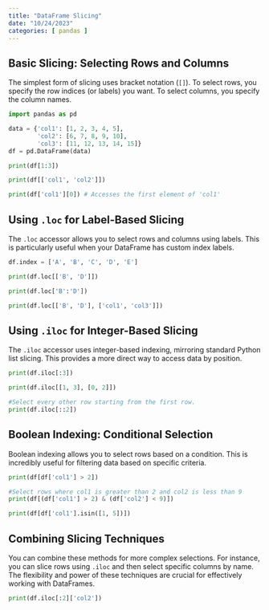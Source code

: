 ```yaml
---
title: "DataFrame Slicing"
date: "10/24/2023"
categories: [ pandas ]
---
```


## Basic Slicing: Selecting Rows and Columns

The simplest form of slicing uses bracket notation (`[]`).  To select rows, you specify the row indices (or labels) you want.  To select columns, you specify the column names.

```python
import pandas as pd

data = {'col1': [1, 2, 3, 4, 5], 
        'col2': [6, 7, 8, 9, 10], 
        'col3': [11, 12, 13, 14, 15]}
df = pd.DataFrame(data)

print(df[1:3])  

print(df[['col1', 'col2']])

print(df['col1'][0]) # Accesses the first element of 'col1'
```

## Using `.loc` for Label-Based Slicing

The `.loc` accessor allows you to select rows and columns using labels. This is particularly useful when your DataFrame has custom index labels.

```python
df.index = ['A', 'B', 'C', 'D', 'E']

print(df.loc[['B', 'D']])

print(df.loc['B':'D'])

print(df.loc[['B', 'D'], ['col1', 'col3']])
```

## Using `.iloc` for Integer-Based Slicing

The `.iloc` accessor uses integer-based indexing, mirroring standard Python list slicing.  This provides a more direct way to access data by position.


```python
print(df.iloc[:3])

print(df.iloc[[1, 3], [0, 2]])

#Select every other row starting from the first row.
print(df.iloc[::2])
```

## Boolean Indexing:  Conditional Selection

Boolean indexing allows you to select rows based on a condition. This is incredibly useful for filtering data based on specific criteria.

```python
print(df[df['col1'] > 2])

#Select rows where col1 is greater than 2 and col2 is less than 9
print(df[(df['col1'] > 2) & (df['col2'] < 9)])

print(df[df['col1'].isin([1, 5])])
```


## Combining Slicing Techniques

You can combine these methods for more complex selections. For instance, you can slice rows using `.iloc` and then select specific columns by name.  The flexibility and power of these techniques are crucial for effectively working with DataFrames.

```python
print(df.iloc[:2]['col2'])
```